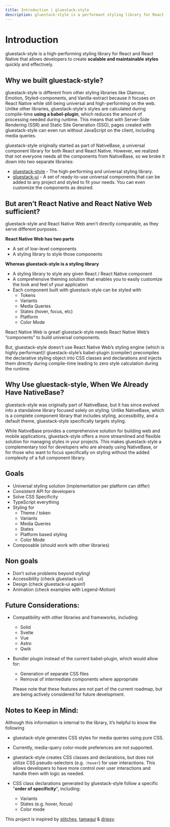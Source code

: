 ```yaml
---
title: Introduction | gluestack-style
description: gluestack-style is a performant styling library for React & React Native that enables developers to write maintainable and scalable styles in a fast and efficient manner.
---
```



<Meta title="Overview/Introduction" />

# Introduction

gluestack-style is a high-performing styling library for React and React Native
that allows developers to create **scalable and maintainable styles** quickly and
effectively.

## Why we built gluestack-style?

gluestack-style is different from other styling libraries like Glamour, Emotion, Styled-components, and Vanilla-extract because it focuses on React Native while still being universal and high-performing on the web. Unlike other libraries, gluestack-style's styles are calculated during compile-time **using a babel-plugin**, which reduces the amount of processing needed during runtime. This means that with Server-Side Rendering (SSR) and Static Site Generation (SSG), pages created with gluestack-style can even run without JavaScript on the client, including media queries.

gluestack-style originally started as part of NativeBase, a universal component library for both React and React Native. However, we realized that not everyone needs all the components from NativeBase, so we broke it down into two separate libraries:

- [gluestack-style](https://gluestack.io/style/docs) - The high-performing and universal styling library.
- [gluestack-ui](https://gluestack.io/ui/docs) - A set of ready-to-use universal components that can be added to any project and styled to fit your needs. You can even customize the components as desired.

## But aren’t React Native and React Native Web sufficient?

gluestack-style and React Native Web aren’t directly comparable, as they serve different purposes.

**React Native Web has two parts**

- A set of low-level components
- A styling library to style those components

**Whereas gluestack-style is a styling library**

- A styling library to style any given React / React Native component
- A comprehensive theming solution that enables you to easily customize the look and feel of your application
- Each component built with gluestack-style can be styled with
  - Tokens
  - Variants
  - Media Queries
  - States (hover, focus, etc)
  - Platform
  - Color Mode

React Native Web is great! gluestack-style needs React Native Web’s “components” to build universal components.

But, gluestack-style doesn’t use React Native Web’s styling engine (which is highly performant)! gluestack-style’s babel-plugin (compiler) precompiles the declarative styling object into CSS classes and declarations and injects them directly during compile-time leading to zero style calculation during the runtime.

## Why Use gluestack-style, When We Already Have NativeBase?

gluestack-style was originally part of NativeBase, but it has since evolved into a standalone library focused solely on styling. Unlike NativeBase, which is a complete component library that includes styling, accessibility, and a default theme, gluestack-style specifically targets styling.

While NativeBase provides a comprehensive solution for building web and mobile applications, gluestack-style offers a more streamlined and flexible solution for managing styles in your projects. This makes gluestack-style a complementary tool for developers who are already using NativeBase, or for those who want to focus specifically on styling without the added complexity of a full component library.

## Goals

- Universal styling solution (implementation per platform can differ)
- Consistent API for developers
- Solve CSS Specificity
- TypeScript everything
- Styling for
  - Theme / token
  - Variants
  - Media Queries
  - States
  - Platform based styling
  - Color Mode
- Composable (should work with other libraries)

## Non goals

- Don’t solve problems beyond styling!
- Accessibility (check gluestack-ui)
- Design (check gluestack-ui again!)
- Animation (check examples with Legend-Motion)

## Future Considerations:

- Compatibility with other libraries and frameworks, including:
  - Solid
  - Svelte
  - Vue
  - Astro
  - Qwik
- Bundler plugin instead of the current babel-plugin, which would allow for:

  - Generation of separate CSS files
  - Removal of intermediate components where appropriate

  Please note that these features are not part of the current roadmap, but are being actively considered for future development.

## Notes to Keep in Mind:

Although this information is internal to the library, it’s helpful to know the following

- gluestack-style generates CSS styles for media queries using pure CSS.
- Currently, media-query color-mode preferences are not supported.
- gluestack-style creates CSS classes and declarations, but does not utilize CSS pseudo-selectors (e.g. `:hover`) for user interactions. This allows developers to have more control over user interactions and handle them with logic as needed.
- CSS class declarations generated by gluestack-style follow a specific "**order of specificity**", including:

  - Variants
  - States (e.g. hover, focus)
  - Color mode

This project is inspired by [stitches](https://stitches.dev), [tamagui](https://tamagui.dev) & [dripsy](https://www.dripsy.xyz).
